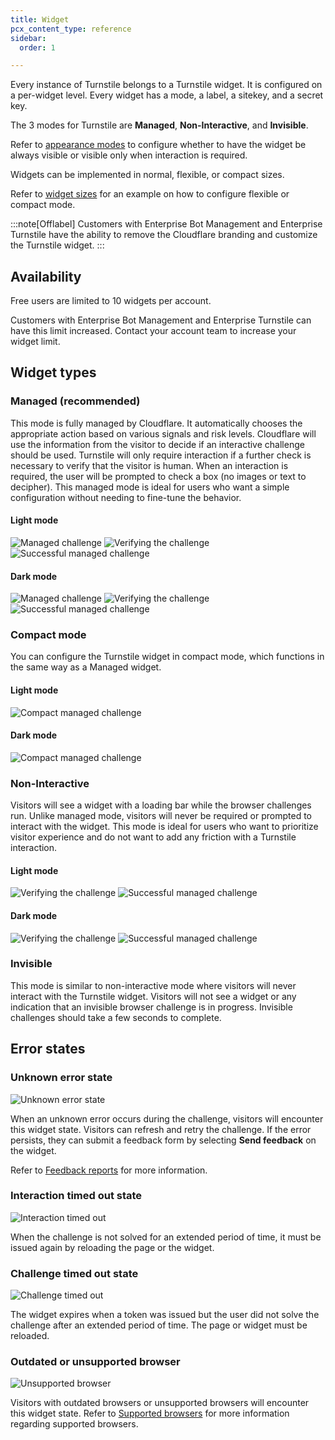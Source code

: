 ```yaml
---
title: Widget
pcx_content_type: reference
sidebar:
  order: 1

---
```



Every instance of Turnstile belongs to a Turnstile widget. It is configured on a per-widget level. Every widget has a mode, a label, a <GlossaryTooltip term="sitekey">sitekey</GlossaryTooltip>, and a <GlossaryTooltip term="secret key">secret key</GlossaryTooltip>.

The 3 modes for Turnstile are **Managed**, **Non-Interactive**, and **Invisible**.

Refer to [appearance modes](/turnstile/get-started/client-side-rendering/#appearance-modes) to configure whether to have the widget be always visible or visible only when interaction is required. 

Widgets can be implemented in normal, flexible, or compact sizes. 

<Render file="widget-size" />

Refer to [widget sizes](/turnstile/get-started/client-side-rendering/#widget-size) for an example on how to configure flexible or compact mode.

:::note[Offlabel]
Customers with Enterprise Bot Management and Enterprise Turnstile have the ability to remove the Cloudflare branding and customize the Turnstile widget.
:::

## Availability 

Free users are limited to 10 widgets per account. 

Customers with Enterprise Bot Management and Enterprise Turnstile can have this limit increased. Contact your account team to increase your widget limit.

## Widget types

### Managed (recommended)

This mode is fully managed by Cloudflare. It automatically chooses the appropriate action based on various signals and risk levels. Cloudflare will use the information from the visitor to decide if an interactive challenge should be used. Turnstile will only require interaction if a further check is necessary to verify that the visitor is human. When an interaction is required, the user will be prompted to check a box (no images or text to decipher). This managed mode is ideal for users who want a simple configuration without needing to fine-tune the behavior.

#### Light mode

![Managed challenge](~/assets/images/turnstile/light-regular.png)
![Verifying the challenge](~/assets/images/turnstile/light-verifying.png)
![Successful managed challenge](~/assets/images/turnstile/light-success.png)

#### Dark mode

![Managed challenge](~/assets/images/turnstile/dark-regular.png)
![Verifying the challenge](~/assets/images/turnstile/dark-verifying.png)
![Successful managed challenge](~/assets/images/turnstile/dark-success.png)

### Compact mode

You can configure the Turnstile widget in compact mode, which functions in the same way as a Managed widget. 

#### Light mode

![Compact managed challenge](~/assets/images/turnstile/light-compact.png)

#### Dark mode

![Compact managed challenge](~/assets/images/turnstile/dark-compact.png)

### Non-Interactive

Visitors will see a widget with a loading bar while the browser challenges run. Unlike managed mode, visitors will never be required or prompted to interact with the widget. This mode is ideal for users who want to prioritize visitor experience and do not want to add any friction with a Turnstile interaction.

#### Light mode

![Verifying the challenge](~/assets/images/turnstile/light-verifying.png)
![Successful managed challenge](~/assets/images/turnstile/light-success.png)

#### Dark mode

![Verifying the challenge](~/assets/images/turnstile/dark-verifying.png)
![Successful managed challenge](~/assets/images/turnstile/dark-success.png)

### Invisible

This mode is similar to non-interactive mode where visitors will never interact with the Turnstile widget. Visitors will not see a widget or any indication that an invisible browser challenge is in progress. Invisible challenges should take a few seconds to complete.

## Error states

### Unknown error state

![Unknown error state](~/assets/images/turnstile/unknown-error-state.png)

When an unknown error occurs during the challenge, visitors will encounter this widget state. Visitors can refresh and retry the challenge. If the error persists, they can submit a feedback form by selecting **Send feedback** on the widget. 

Refer to [Feedback reports](/turnstile/troubleshooting/feedback-reports) for more information.

### Interaction timed out state

![Interaction timed out](~/assets/images/turnstile/interaction-timed-out.png)

When the challenge is not solved for an extended period of time, it must be issued again by reloading the page or the widget. 

### Challenge timed out state

![Challenge timed out](~/assets/images/turnstile/challenge-timed-out.png)

The widget expires when a token was issued but the user did not solve the challenge after an extended period of time. The page or widget must be reloaded.

### Outdated or unsupported browser

![Unsupported browser](~/assets/images/turnstile/unsupported-browser.png)

Visitors with outdated browsers or unsupported browsers will encounter this widget state. Refer to [Supported browsers](/waf/reference/cloudflare-challenges/#browser-support) for more information regarding supported browsers.